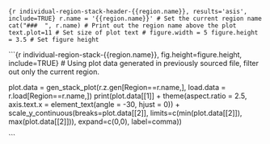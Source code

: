 
```{r individual-region-stack-header-{{region.name}}, results='asis', include=TRUE}
r.name = '{{region.name}}' # Set the current region name
cat("###  ", r.name) # Print out the region name above the plot
text.plot=11 # Set size of plot text
# figure.width = 5
figure.height = 3.5 # Set figure height
```

```{r individual-region-stack-{{region.name}}, fig.height=figure.height, include=TRUE}
# Using plot data generated in previously sourced file, filter out only the current region.

plot.data = gen_stack_plot(r.z.gen[Region==r.name,], load.data = r.load[Region==r.name,])
print(plot.data[[1]] + theme(aspect.ratio = 2.5, axis.text.x = element_text(angle = -30, hjust = 0)) +
      scale_y_continuous(breaks=plot.data[[2]], limits=c(min(plot.data[[2]]), max(plot.data[[2]])), 
                         expand=c(0,0), label=comma))

```
